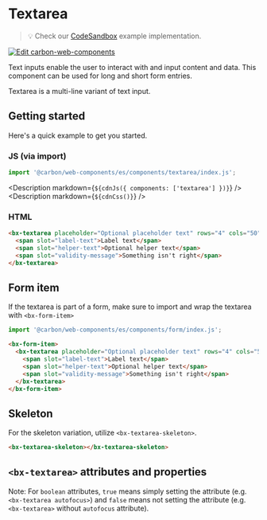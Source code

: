 
# Textarea

> 💡 Check our
> [CodeSandbox](https://codesandbox.io/s/github/carbon-design-system/carbon-for-ibm-dotcom/tree/main/packages/carbon-web-components/examples/codesandbox/basic/components/textarea)
> example implementation.

[![Edit carbon-web-components](https://codesandbox.io/static/img/play-codesandbox.svg)](https://codesandbox.io/s/github/carbon-design-system/carbon-for-ibm-dotcom/tree/main/packages/carbon-web-components/examples/codesandbox/basic/components/textarea)

Text inputs enable the user to interact with and input content and data. This
component can be used for long and short form entries.

Textarea is a multi-line variant of text input.

## Getting started

Here's a quick example to get you started.

### JS (via import)

```javascript
import '@carbon/web-components/es/components/textarea/index.js';
```

<Description markdown={`${cdnJs({ components: ['textarea'] })}`} />
<Description markdown={`${cdnCss()}`} />

### HTML

```html
<bx-textarea placeholder="Optional placeholder text" rows="4" cols="50">
  <span slot="label-text">Label text</span>
  <span slot="helper-text">Optional helper text</span>
  <span slot="validity-message">Something isn't right</span>
</bx-textarea>
```

## Form item

If the textarea is part of a form, make sure to import and wrap the textarea
with `<bx-form-item>`

```javascript
import '@carbon/web-components/es/components/form/index.js';
```

```html
<bx-form-item>
  <bx-textarea placeholder="Optional placeholder text" rows="4" cols="50">
    <span slot="label-text">Label text</span>
    <span slot="helper-text">Optional helper text</span>
    <span slot="validity-message">Something isn't right</span>
  </bx-textarea>
</bx-form-item>
```

## Skeleton

For the skeleton variation, utilize `<bx-textarea-skeleton>`.

```html
<bx-textarea-skeleton></bx-textarea-skeleton>
```

## `<bx-textarea>` attributes and properties

Note: For `boolean` attributes, `true` means simply setting the attribute (e.g.
`<bx-textarea autofocus>`) and `false` means not setting the attribute (e.g.
`<bx-textarea>` without `autofocus` attribute).

<Props of="bx-textarea" />
